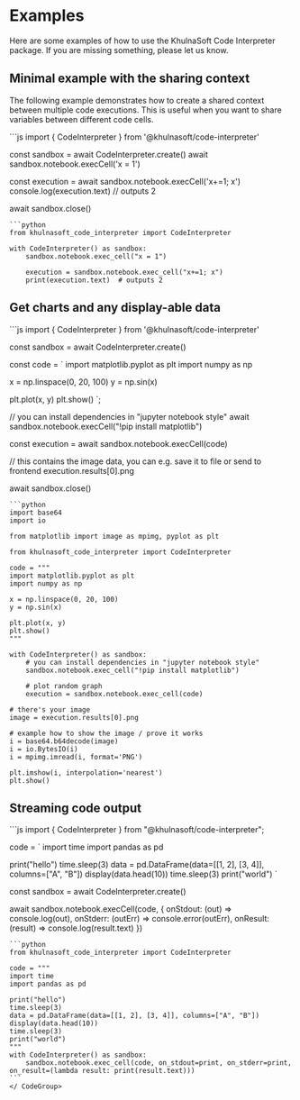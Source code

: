 # Examples

Here are some examples of how to use the KhulnaSoft Code Interpreter package. If you are missing something, please let us know.

## Minimal example with the sharing context

The following example demonstrates how to create a shared context between multiple code executions. This is useful when you want to share variables between different code cells.

<CodeGroup isRunnable={false}>
```js
import { CodeInterpreter } from '@khulnasoft/code-interpreter'

const sandbox = await CodeInterpreter.create()
await sandbox.notebook.execCell('x = 1')

const execution = await sandbox.notebook.execCell('x+=1; x')
console.log(execution.text)  // outputs 2

await sandbox.close()
```
```python
from khulnasoft_code_interpreter import CodeInterpreter

with CodeInterpreter() as sandbox:
    sandbox.notebook.exec_cell("x = 1")

    execution = sandbox.notebook.exec_cell("x+=1; x")
    print(execution.text)  # outputs 2

```
</CodeGroup>

## Get charts and any display-able data

<CodeGroup isRunnable={false}>
```js
import { CodeInterpreter } from '@khulnasoft/code-interpreter'

const sandbox = await CodeInterpreter.create()

const code = `
import matplotlib.pyplot as plt
import numpy as np

x = np.linspace(0, 20, 100)
y = np.sin(x)

plt.plot(x, y)
plt.show()
`;

// you can install dependencies in "jupyter notebook style"
await sandbox.notebook.execCell("!pip install matplotlib")

const execution = await sandbox.notebook.execCell(code)

// this contains the image data, you can e.g. save it to file or send to frontend
execution.results[0].png

await sandbox.close()
```
```python
import base64
import io

from matplotlib import image as mpimg, pyplot as plt

from khulnasoft_code_interpreter import CodeInterpreter

code = """
import matplotlib.pyplot as plt
import numpy as np

x = np.linspace(0, 20, 100)
y = np.sin(x)

plt.plot(x, y)
plt.show()
"""

with CodeInterpreter() as sandbox:
    # you can install dependencies in "jupyter notebook style"
    sandbox.notebook.exec_cell("!pip install matplotlib")

    # plot random graph
    execution = sandbox.notebook.exec_cell(code)

# there's your image
image = execution.results[0].png

# example how to show the image / prove it works
i = base64.b64decode(image)
i = io.BytesIO(i)
i = mpimg.imread(i, format='PNG')

plt.imshow(i, interpolation='nearest')
plt.show()
```
</CodeGroup>

## Streaming code output

<CodeGroup isRunnable={false}>
```js
import { CodeInterpreter } from "@khulnasoft/code-interpreter";

code = `
import time
import pandas as pd

print("hello")
time.sleep(3)
data = pd.DataFrame(data=[[1, 2], [3, 4]], columns=["A", "B"])
display(data.head(10))
time.sleep(3)
print("world")
`

const sandbox = await CodeInterpreter.create()

await sandbox.notebook.execCell(code, {
  onStdout: (out) => console.log(out),
  onStderr: (outErr) => console.error(outErr),
  onResult: (result) => console.log(result.text)
})
````
```python
from khulnasoft_code_interpreter import CodeInterpreter

code = """
import time
import pandas as pd

print("hello")
time.sleep(3)
data = pd.DataFrame(data=[[1, 2], [3, 4]], columns=["A", "B"])
display(data.head(10))
time.sleep(3)
print("world")
"""
with CodeInterpreter() as sandbox:
    sandbox.notebook.exec_cell(code, on_stdout=print, on_stderr=print, on_result=(lambda result: print(result.text)))
```
</ CodeGroup>
